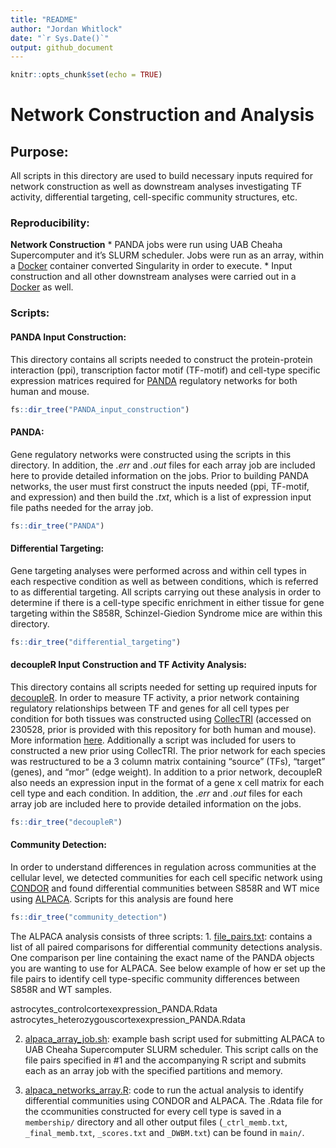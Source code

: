 ```yaml
---
title: "README"
author: "Jordan Whitlock"
date: "`r Sys.Date()`"
output: github_document
---
```


```r
knitr::opts_chunk$set(echo = TRUE)
```

# Network Construction and Analysis

## Purpose:
All scripts in this directory are used to build necessary inputs required for network construction as well as downstream analyses investigating TF activity, differential targeting, cell-specific community structures, etc.

### Reproducibility:

**Network Construction**
* PANDA jobs were run using UAB Cheaha Supercomputer and it's SLURM scheduler. Jobs were run as an array, within a [Docker](https://hub.docker.com/repository/docker/jordanwhitlock/setbp1_manuscript_panda_1.0.1/general) container converted Singularity in order to execute.
* Input construction and all other downstream analyses were carried out in a [Docker](https://hub.docker.com/repository/docker/jordanwhitlock/setbp1_manuscript/general) as well.

### Scripts:

#### PANDA Input Construction:
This directory contains all scripts needed to construct the protein-protein interaction (ppi), transcription factor motif (TF-motif) and cell-type specific expression matrices required for [PANDA](https://netzoo.github.io/zooanimals/panda/) regulatory networks for both human and mouse.

```r
fs::dir_tree("PANDA_input_construction")
```

#### PANDA:
Gene regulatory networks were constructed using the scripts in this directory. In addition, the *.err* and *.out* files for each array job are included here to provide detailed information on the jobs. Prior to building PANDA networks, the user must first construct the inputs needed (ppi, TF-motif, and expression) and then build the *.txt*, which is a list of expression input file paths needed for the array job.

```r
fs::dir_tree("PANDA")
```

#### Differential Targeting:
Gene targeting analyses were performed across and within cell types in each respective condition as well as between conditions, which is referred to as differential targeting. All scripts carrying out these analysis in order to determine if there is a cell-type specific enrichment in either tissue for gene targeting within the S858R, Schinzel-Giedion Syndrome mice are within this directory. 

```r
fs::dir_tree("differential_targeting")
```

#### decoupleR Input Construction and TF Activity Analysis:
This directory contains all scripts needed for setting up required inputs for [decoupleR](https://saezlab.github.io/decoupleR/). In order to measure TF activity, a prior network containing regulatory relationships between TF and genes for all cell types per condition for both tissues was constructed using [CollecTRI](https://github.com/saezlab/CollecTRI) (accessed on 230528, prior is provided with this repository for both human and mouse). More information [here](https://www.biorxiv.org/content/10.1101/2023.03.30.534849v1). Additionally a script was included for users to constructed a new prior using CollecTRI. The prior network for each species was restructured to be a 3 column matrix containing "source" (TFs), "target" (genes), and "mor" (edge weight). In addition to a prior network, decoupleR also needs an expression input in the format of a gene x cell matrix for each cell type and each condition. In addition, the *.err* and *.out* files for each array job are included here to provide detailed information on the jobs.
```r
fs::dir_tree("decoupleR")
```

#### Community Detection:
In order to understand differences in regulation across communities at the cellular level, we detected communities for each cell specific network using [CONDOR](https://netzoo.github.io/zooanimals/condor/) and found differential communities between S858R and WT mice using [ALPACA](https://netzoo.github.io/zooanimals/alpaca/). Scripts for this analysis are found here

```r
fs::dir_tree("community_detection")
```

The ALPACA analysis consists of three scripts:
1. [file_pairs.txt](https://github.com/lasseignelab/230227_JW_Setbp1Manuscript/blob/main/src/network_scripts/community_detection/file_pairs.txt): contains a list of all paired comparisons for differential community detections analysis. One comparison per line containing the exact name of the PANDA objects you are wanting to use for ALPACA. See below example of how er set up the file pairs to identify cell type-specific community differences between S858R and WT samples. 

astrocytes_controlcortexexpression_PANDA.Rdata astrocytes_heterozygouscortexexpression_PANDA.Rdata 


2. [alpaca_array_job.sh](https://github.com/lasseignelab/230227_JW_Setbp1Manuscript/blob/main/src/network_scripts/community_detection/alpaca_array_job.sh): example bash script used for submitting ALPACA to UAB Cheaha Supercomputer SLURM scheduler. This script calls on the file pairs specified in #1 and the accompanying R script and submits each as an array job with the specified partitions and memory.

3. [alpaca_networks_array.R](https://github.com/lasseignelab/230227_JW_Setbp1Manuscript/blob/main/src/network_scripts/community_detection/alpaca_networks_array.R): code to run the actual analysis to identify differential communities using CONDOR and ALPACA. The .Rdata file for the ccommunities constructed for every cell type is saved in a `membership/` directory and all other output files (`_ctrl_memb.txt`, `_final_memb.txt`, `_scores.txt` and `_DWBM.txt`) can be found in `main/`.  



